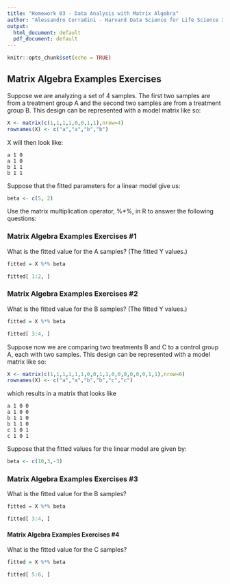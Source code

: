 ```yaml
---
title: "Homework 03 - Data Analysis with Matrix Algebra"
author: "Alessandro Corradini - Harvard Data Science for Life Science XSeries"
output:
  html_document: default
  pdf_document: default
---
```


```r
knitr::opts_chunk$set(echo = TRUE)
```

## Matrix Algebra Examples Exercises

Suppose we are analyzing a set of 4 samples. The first two samples are from a treatment group A and the second two samples are from a treatment group B. This design can be represented with a model matrix like so:

```r
X <- matrix(c(1,1,1,1,0,0,1,1),nrow=4)
rownames(X) <- c("a","a","b","b")
```

X will then look like:

```
a 1 0
a 1 0
b 1 1
b 1 1
```

Suppose that the fitted parameters for a linear model give us:

```r
beta <- c(5, 2)
```

Use the matrix multiplication operator, %*%, in R to answer the following questions:

### Matrix Algebra Examples Exercises #1

What is the fitted value for the A samples? (The fitted Y values.)

```r
fitted = X %*% beta

fitted[ 1:2, ]
```

### Matrix Algebra Examples Exercises #2

What is the fitted value for the B samples? (The fitted Y values.)

```r
fitted = X %*% beta

fitted[ 3:4, ]
```

Suppose now we are comparing two treatments B and C to a control group A, each with two samples. This design can be represented with a model matrix like so:

```r
X <- matrix(c(1,1,1,1,1,1,0,0,1,1,0,0,0,0,0,0,1,1),nrow=6)
rownames(X) <- c("a","a","b","b","c","c")
```

which results in a matrix that looks like

```
a 1 0 0
a 1 0 0
b 1 1 0
b 1 1 0
c 1 0 1
c 1 0 1
```

Suppose that the fitted values for the linear model are given by:

```r
beta <- c(10,3,-3)
```

### Matrix Algebra Examples Exercises #3

What is the fitted value for the B samples?

```r
fitted = X %*% beta

fitted[ 3:4, ]
```

#### Matrix Algebra Examples Exercises #4

What is the fitted value for the C samples?

```r
fitted = X %*% beta

fitted[ 5:6, ]
```
